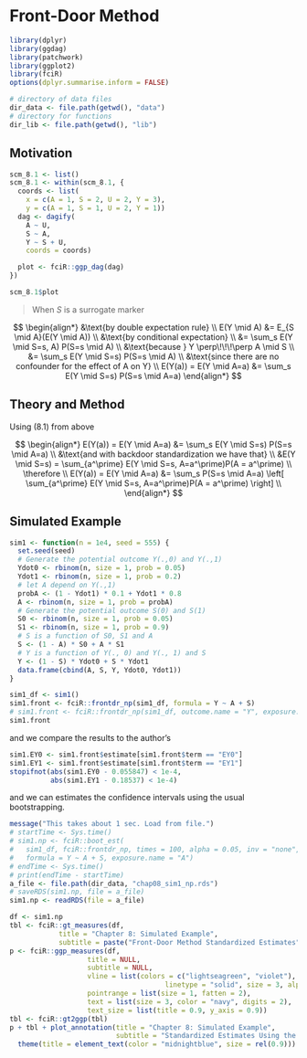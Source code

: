 # Front-Door Method {#frontdoor}


```r
library(dplyr)
library(ggdag)
library(patchwork)
library(ggplot2)
library(fciR)
options(dplyr.summarise.inform = FALSE)
```



```r
# directory of data files
dir_data <- file.path(getwd(), "data")
# directory for functions
dir_lib <- file.path(getwd(), "lib")
```


## Motivation



```r
scm_8.1 <- list()
scm_8.1 <- within(scm_8.1, {
  coords <- list(
    x = c(A = 1, S = 2, U = 2, Y = 3),
    y = c(A = 1, S = 1, U = 2, Y = 1))
  dag <- dagify(
    A ~ U,
    S ~ A,
    Y ~ S + U,
    coords = coords)

  plot <- fciR::ggp_dag(dag)
})
```

```r
scm_8.1$plot
```

> When $S$ is a surrogate marker

$$
\begin{align*}
&\text{by double expectation rule} \\
E(Y \mid A) &= E_{S \mid A}(E(Y \mid A)) \\
&\text{by conditional expectation} \\
&= \sum_s E(Y \mid S=s, A) P(S=s \mid A) \\
&\text{because } Y \perp\!\!\!\perp A \mid S \\
&= \sum_s E(Y \mid S=s) P(S=s \mid A) \\
&\text{since there are no confounder for the effect of A on Y} \\
E(Y(a)) = E(Y \mid A=a) &=  \sum_s E(Y \mid S=s) P(S=s \mid A=a)
\end{align*}
$$

## Theory and Method

Using (8.1) from above


$$
\begin{align*}
E(Y(a)) = E(Y \mid A=a) &=  \sum_s E(Y \mid S=s) P(S=s \mid A=a) \\
&\text{and with backdoor standardization we have that} \\
&E(Y \mid S=s) = \sum_{a^\prime} E(Y \mid S=s, A=a^\prime)P(A = a^\prime) \\
\therefore \\
E(Y(a)) = E(Y \mid A=a) &=  \sum_s P(S=s \mid A=a) \left[ \sum_{a^\prime} E(Y \mid S=s, A=a^\prime)P(A = a^\prime) \right] \\
\end{align*}
$$


## Simulated Example

```r
sim1 <- function(n = 1e4, seed = 555) {
  set.seed(seed)
  # Generate the potential outcome Y(.,0) and Y(.,1)
  Ydot0 <- rbinom(n, size = 1, prob = 0.05)
  Ydot1 <- rbinom(n, size = 1, prob = 0.2)
  # let A depend on Y(.,1)
  probA <- (1 - Ydot1) * 0.1 + Ydot1 * 0.8
  A <- rbinom(n, size = 1, prob = probA)
  # Generate the potential outcome S(0) and S(1)
  S0 <- rbinom(n, size = 1, prob = 0.05)
  S1 <- rbinom(n, size = 1, prob = 0.9)
  # S is a function of S0, S1 and A
  S <- (1 - A) * S0 + A * S1
  # Y is a function of Y(., 0) and Y(., 1) and S
  Y <- (1 - S) * Ydot0 + S * Ydot1
  data.frame(cbind(A, S, Y, Ydot0, Ydot1))
}
```


```r
sim1_df <- sim1()
sim1.front <- fciR::frontdr_np(sim1_df, formula = Y ~ A + S)
# sim1.front <- fciR::frontdr_np(sim1_df, outcome.name = "Y", exposure.name = "A", surrogate.name = "S")
sim1.front
```

and we compare the results to the author's

```r
sim1.EY0 <- sim1.front$estimate[sim1.front$term == "EY0"]
sim1.EY1 <- sim1.front$estimate[sim1.front$term == "EY1"]
stopifnot(abs(sim1.EY0 - 0.055847) < 1e-4,
          abs(sim1.EY1 - 0.18537) < 1e-4)
```


and we can estimates the confidence intervals using the usual bootstrapping.

```r
message("This takes about 1 sec. Load from file.")
# startTime <- Sys.time()
# sim1.np <- fciR::boot_est(
#   sim1_df, fciR::frontdr_np, times = 100, alpha = 0.05, inv = "none", 
#   formula = Y ~ A + S, exposure.name = "A")
# endTime <- Sys.time()
# print(endTime - startTime)
a_file <- file.path(dir_data, "chap08_sim1_np.rds")
# saveRDS(sim1.np, file = a_file)
sim1.np <- readRDS(file = a_file)
```



```r
df <- sim1.np
tbl <- fciR::gt_measures(df, 
            title = "Chapter 8: Simulated Example", 
            subtitle = paste("Front-Door Method Standardized Estimates"))
p <- fciR::ggp_measures(df,
                   title = NULL,
                   subtitle = NULL,
                   vline = list(colors = c("lightseagreen", "violet"),
                                      linetype = "solid", size = 3, alpha = 0.5),
                   pointrange = list(size = 1, fatten = 2),
                   text = list(size = 3, color = "navy", digits = 2),
                   text_size = list(title = 0.9, y_axis = 0.9))
tbl <- fciR::gt2ggp(tbl)
p + tbl + plot_annotation(title = "Chapter 8: Simulated Example",
                          subtitle = "Standardized Estimates Using the Front-door Method") &
  theme(title = element_text(color = "midnightblue", size = rel(0.9)))
```


